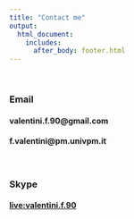 ```yaml
---
title: "Contact me"
output: 
  html_document:
    includes:
      after_body: footer.html
---
```




<p>&nbsp;</p>

### **Email** <i class="fa fa-envelope"></i> 

#### valentini.f.90@gmail.com

#### f.valentini@pm.univpm.it


<p>&nbsp;</p>

### **Skype** <i class="fa fa-skype"></i>

#### [live:valentini.f.90](https://join.skype.com/invite/dG5n5L4TXASL)
